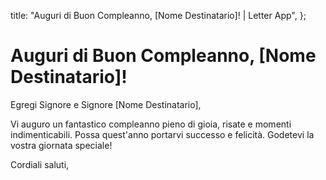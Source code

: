   title: "Auguri di Buon Compleanno, [Nome Destinatario]! | Letter App",
};

# Auguri di Buon Compleanno, [Nome Destinatario]!

Egregi Signore e Signore [Nome Destinatario],

Vi auguro un fantastico compleanno pieno di gioia, risate e momenti indimenticabili. Possa quest'anno portarvi successo e felicità. Godetevi la vostra giornata speciale!

Cordiali saluti,
